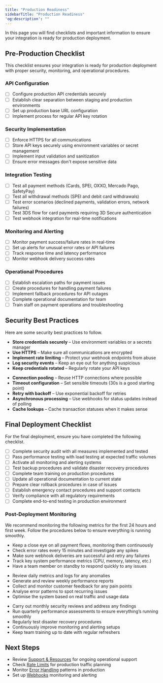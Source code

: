 ```yaml
---
title: "Production Readiness"
sidebarTitle: "Production Readiness"
'og:description': ""
---
```


In this page you will find checklists and important information to ensure your integration is ready for production deployment.

## Pre-Production Checklist

This checklist ensures your integration is ready for production deployment with proper security, monitoring, and operational procedures.

### API Configuration

- [ ] Configure production API credentials securely
- [ ] Establish clear separation between staging and production environments
- [ ] Set up production base URL configuration
- [ ] Implement process for regular API key rotation

### Security Implementation

- [ ] Enforce HTTPS for all communications
- [ ] Store API keys securely using environment variables or secret management
- [ ] Implement input validation and sanitization
- [ ] Ensure error messages don't expose sensitive data

### Integration Testing

- [ ] Test all payment methods (Cards, SPEI, OXXO, Mercado Pago, SafetyPay)
- [ ] Test all withdrawal methods (SPEI and debit card withdrawals)
- [ ] Test error scenarios (declined payments, validation errors, network failures)
- [ ] Test 3DS flow for card payments requiring 3D Secure authentication
- [ ] Test webhook integration for real-time notifications

### Monitoring and Alerting

- [ ] Monitor payment success/failure rates in real-time
- [ ] Set up alerts for unusual error rates or API failures
- [ ] Track response time and latency performance
- [ ] Monitor webhook delivery success rates

### Operational Procedures

- [ ] Establish escalation paths for payment issues
- [ ] Create procedures for handling payment failures
- [ ] Implement fallback procedures for API outages
- [ ] Complete operational documentation for team
- [ ] Train staff on payment operations and troubleshooting

## Security Best Practices

Here are some security best practices to follow.

<AccordionGroup>

<Accordion title="Credential Management">

- **Store credentials securely** – Use environment variables or a secrets manager
- **Use HTTPS** – Make sure all communications are encrypted
- **Implement rate limiting** – Protect your webhook endpoints from abuse
- **Log security events** – Keep an eye out for anything suspicious
- **Keep credentials rotated** – Regularly rotate your API keys

</Accordion>

<Accordion title="Performance Optimisation">

- **Connection pooling** – Reuse HTTP connections where possible
- **Timeout configuration** – Set sensible timeouts (30s is a good starting point)
- **Retry with backoff** – Use exponential backoff for retries
- **Asynchronous processing** – Use webhooks for status updates instead of polling
- **Cache lookups** – Cache transaction statuses when it makes sense

</Accordion>

</AccordionGroup>

## Final Deployment Checklist

For the final deployment, ensure you have completed the following checklist.

- [ ] Complete security audit with all measures implemented and tested
- [ ] Pass performance testing with load testing at expected traffic volumes
- [ ] Activate all monitoring and alerting systems
- [ ] Test backup procedures and validate disaster recovery procedures
- [ ] Complete team training on production procedures
- [ ] Update all operational documentation to current state
- [ ] Prepare clear rollback procedures in case of issues
- [ ] Establish emergency contact procedures and support contacts
- [ ] Verify compliance with all regulatory requirements
- [ ] Complete end-to-end testing in production environment

### Post-Deployment Monitoring

We recommend monitoring the following metrics for the first 24 hours and first week. Follow the procedures below to ensure everything is running smoothly.

<AccordionGroup>

<Accordion title="First 24 Hours">

- Keep a close eye on all payment flows, monitoring them continuously
- Check error rates every 15 minutes and investigate any spikes
- Make sure webhook deliveries are successful and retry any failures
- Track key system performance metrics (CPU, memory, latency, etc.)
- Have a team member on standby to respond quickly to any issues

</Accordion>

<Accordion title="First Week">

- Review daily metrics and logs for any anomalies
- Generate and review weekly performance reports
- Collect and monitor customer feedback for any pain points
- Analyse error patterns to spot recurring issues
- Optimise the system based on real traffic and usage data

</Accordion>

<Accordion title="Ongoing Operations">

- Carry out monthly security reviews and address any findings
- Run quarterly performance assessments to ensure everything’s running smoothly
- Regularly test disaster recovery procedures
- Continuously improve monitoring and alerting setups
- Keep team training up to date with regular refreshers

</Accordion>

</AccordionGroup>

## Next Steps

- Review [Support & Resources](./support) for ongoing operational support
- Check [Rate Limits](./rate-limits) for production traffic planning
- Monitor [Error Handling](../integration/error-handling) patterns in production
- Set up [Webhooks](../integration/webhooks) monitoring and alerting